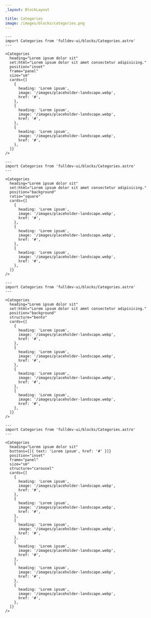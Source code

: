 ```yaml
---
_layout: BlockLayout

title: Categories
image: /images/blocks/categories.png
---
```


```astro live
---
import Categories from 'fulldev-ui/blocks/Categories.astro'
---

<Categories
  heading="Lorem ipsum dolor sit"
  set:html="Lorem ipsum dolor sit amet consectetur adipisicing."
  position="inset"
  frame="panel"
  size="sm"
  cards={[
    {
      heading: 'Lorem ipsum',
      image: '/images/placeholder-landscape.webp',
      href: '#',
    },
    {
      heading: 'Lorem ipsum',
      image: '/images/placeholder-landscape.webp',
      href: '#',
    },
    {
      heading: 'Lorem ipsum',
      image: '/images/placeholder-landscape.webp',
      href: '#',
    },
  ]}
/>
```

```astro live
---
import Categories from 'fulldev-ui/blocks/Categories.astro'
---

<Categories
  heading="Lorem ipsum dolor sit"
  set:html="Lorem ipsum dolor sit amet consectetur adipisicing."
  position="background"
  ratio="square"
  cards={[
    {
      heading: 'Lorem ipsum',
      image: '/images/placeholder-landscape.webp',
      href: '#',
    },
    {
      heading: 'Lorem ipsum',
      image: '/images/placeholder-landscape.webp',
      href: '#',
    },
    {
      heading: 'Lorem ipsum',
      image: '/images/placeholder-landscape.webp',
      href: '#',
    },
  ]}
/>
```

```astro live
---
import Categories from 'fulldev-ui/blocks/Categories.astro'
---

<Categories
  heading="Lorem ipsum dolor sit"
  set:html="Lorem ipsum dolor sit amet consectetur adipisicing."
  position="background"
  structure="bento"
  cards={[
    {
      heading: 'Lorem ipsum',
      image: '/images/placeholder-landscape.webp',
      href: '#',
    },
    {
      heading: 'Lorem ipsum',
      image: '/images/placeholder-landscape.webp',
      href: '#',
    },
    {
      heading: 'Lorem ipsum',
      image: '/images/placeholder-landscape.webp',
      href: '#',
    },
    {
      heading: 'Lorem ipsum',
      image: '/images/placeholder-landscape.webp',
      href: '#',
    },
  ]}
/>
```

```astro live
---
import Categories from 'fulldev-ui/blocks/Categories.astro'
---

<Categories
  heading="Lorem ipsum dolor sit"
  buttons={[{ text: 'Lorem ipsum', href: '#' }]}
  position="inset"
  frame="panel"
  size="sm"
  structure="carousel"
  cards={[
    {
      heading: 'Lorem ipsum',
      image: '/images/placeholder-landscape.webp',
      href: '#',
    },
    {
      heading: 'Lorem ipsum',
      image: '/images/placeholder-landscape.webp',
      href: '#',
    },
    {
      heading: 'Lorem ipsum',
      image: '/images/placeholder-landscape.webp',
      href: '#',
    },
    {
      heading: 'Lorem ipsum',
      image: '/images/placeholder-landscape.webp',
      href: '#',
    },
    {
      heading: 'Lorem ipsum',
      image: '/images/placeholder-landscape.webp',
      href: '#',
    },
    {
      heading: 'Lorem ipsum',
      image: '/images/placeholder-landscape.webp',
      href: '#',
    },
  ]}
/>
```
